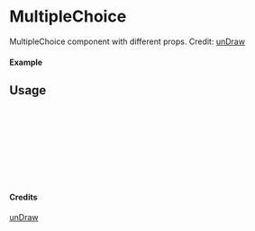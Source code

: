 
<Meta of={MultipleChoice} title="unDraw/MultipleChoice" />

# MultipleChoice

MultipleChoice component with different props.
Credit: [unDraw](https://undraw.co/illustrations)

#### Example

<Canvas of={MultipleChoice.Primary} />

## Usage

```ts
import { MultipleChoice } from "yadl-ui";

const Example = () => {
  return (
      <MultipleChoice />
  );
};

export default Example;
```

#### Credits
[unDraw](https://undraw.co/illustrations)

